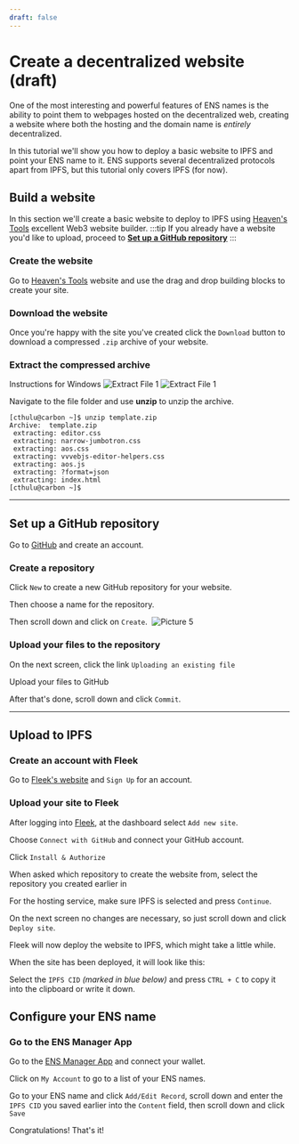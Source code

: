 ```yaml
---
draft: false
---
```


# Create a decentralized website (draft)
One of the most interesting and powerful features of ENS names is the ability to point them to webpages hosted on the decentralized web, creating a website where both the hosting and the domain name is *entirely* decentralized.

In this tutorial we'll show you how to deploy a basic website to IPFS and point your ENS name to it.
ENS supports several decentralized protocols apart from IPFS, but this tutorial only covers IPFS (for now).

## Build a website
In this section we'll create a basic website to deploy to IPFS using [Heaven's Tools](https://heavens.tools) excellent Web3 website builder.
:::tip
If you already have a website you'd like to upload, proceed to [**Set up a GitHub repository**](#set-up-a-github-repository)
:::

### Create the website
Go to [Heaven's Tools](https://heavens.tools) website and use the drag and drop building blocks to create your site.
<BrowserWindow url="heavens.tools">
  <Image img="/img/tutorials/decentralized_website_1.png" />
</BrowserWindow>

### Download the website
Once you're happy with the site you've created click the `Download` button to download a compressed `.zip` archive of your website. 
<BrowserWindow url="heavens.tools">
  <Image img="/img/tutorials/decentralized_website_2.png" />
</BrowserWindow>

### Extract the compressed archive
<Tabs>
  <TabItem value="windows" label="Windows" default>
    Instructions for Windows
  </TabItem>
  <TabItem value="macos" label="Mac OS">
    <BrowserWindow>
      <img
        src={require('/img/tutorials/extract_file_macos_1.png').default}
        alt="Extract File 1"
      />
    </BrowserWindow>
    <BrowserWindow>
      <img
        src={require('/img/tutorials/extract_file_macos_2.png').default}
        alt="Extract File 1"
      />
    </BrowserWindow>
  </TabItem>
  <TabItem value="linux" label="Linux">
    <p>Navigate to the file folder and use <b>unzip</b> to unzip the archive.</p>

    [cthulu@carbon ~]$ unzip template.zip
    Archive:  template.zip
     extracting: editor.css
     extracting: narrow-jumbotron.css
     extracting: aos.css
     extracting: vvvebjs-editor-helpers.css
     extracting: aos.js
     extracting: ?format=json
     extracting: index.html
    [cthulu@carbon ~]$ 
    
  </TabItem>
</Tabs>

---

## Set up a GitHub repository
Go to [GitHub](https://github.com) and create an account.

### Create a repository
Click `New` to create a new GitHub repository for your website.
<BrowserWindow url="github.com">
  <Image img="/img/tutorials/decentralized_website_3.png" />
</BrowserWindow>

Then choose a name for the repository.
<BrowserWindow url="github.com">
  <Image img="/img/tutorials/decentralized_website_4.png" />
</BrowserWindow>

Then scroll down and click on `Create`.
<BrowserWindow url="github.com">
  <Image img="/img/tutorials/decentralized_website_4.png" />
</BrowserWindow>
![Picture 5](/img/tutorials/decentralized_website_5.png)

### Upload your files to the repository
On the next screen, click the link `Uploading an existing file`
<BrowserWindow url="github.com">
  <Image img="/img/tutorials/decentralized_website_6.png" />
</BrowserWindow>

Upload your files to GitHub
<BrowserWindow url="github.com">
  <Image img="/img/tutorials/decentralized_website_7.png" />
</BrowserWindow>

After that's done, scroll down and click `Commit`.
<BrowserWindow url="github.com">
  <Image img="/img/tutorials/decentralized_website_8.png" />
</BrowserWindow>

---

## Upload to IPFS

### Create an account with Fleek
Go to [Fleek's website](https://fleek.co) and `Sign Up` for an account.

### Upload your site to Fleek
After logging into [Fleek](https://fleek.co), at the dashboard select `Add new site`.
<BrowserWindow url="fleek.co">
  <Image img="/img/tutorials/create_website_fleek_1.png" />
</BrowserWindow>

Choose `Connect with GitHub` and connect your GitHub account. 
<BrowserWindow url="fleek.co">
  <Image img="/img/tutorials/create_website_fleek_2.png" />
</BrowserWindow>

Click `Install & Authorize`
<BrowserWindow url="fleek.co">
  <Image img="/img/tutorials/create_website_fleek_3.png" />
</BrowserWindow>

When asked which repository to create the website from, select the repository you created earlier in [](#step-1-create-a-repository)
<BrowserWindow url="fleek.co">
  <Image img="/img/tutorials/create_website_fleek_4.png" />
</BrowserWindow>

For the hosting service, make sure IPFS is selected and press `Continue`.
<BrowserWindow url="fleek.co">
  <Image img="/img/tutorials/create_website_fleek_5.png" />
</BrowserWindow>

On the next screen no changes are necessary, so just scroll down and click `Deploy site`.
<BrowserWindow url="fleek.co">
  <Image img="/img/tutorials/create_website_fleek_6.png" />
</BrowserWindow>

Fleek will now deploy the website to IPFS, which might take a little while.
<BrowserWindow url="fleek.co">
  <Image img="/img/tutorials/create_website_fleek_7.png" />
</BrowserWindow>

When the site has been deployed, it will look like this:
<BrowserWindow url="fleek.co">
  <Image img="/img/tutorials/create_website_fleek_8.png" />
</BrowserWindow>

Select the `IPFS CID` *(marked in blue below)* and press `CTRL + C` to copy it into the clipboard or write it down.
<BrowserWindow url="fleek.co">
  <Image img="/img/tutorials/create_website_fleek_9.png" />
</BrowserWindow>

## Configure your ENS name

### Go to the ENS Manager App
Go to the [ENS Manager App](https://app.ens.domains) and connect your wallet.

Click on `My Account` to go to a list of your ENS names.

Go to your ENS name and click `Add/Edit Record`, scroll down and enter the `IPFS CID` you saved earlier into the `Content` field, then scroll down and click `Save`

Congratulations! That's it!
